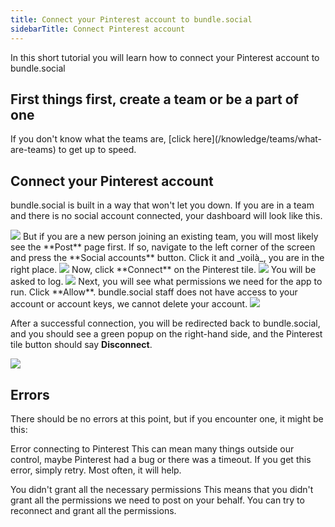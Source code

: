 ```yaml
---
title: Connect your Pinterest account to bundle.social
sidebarTitle: Connect Pinterest account
---
```


In this short tutorial you will learn how to connect your Pinterest account to bundle.social

<h2>First things first, create a team or be a part of one</h2>
If you don't know what the teams are, [click here](/knowledge/teams/what-are-teams)
to get up to speed.

## Connect your Pinterest account

bundle.social is built in a way that won't let you down. If you are in a team and
there is no social account connected, your dashboard will look like this.

<Frame type='glass'>
  <img src='/images/knowledge/social-accounts/youtube/001_youtube.png' />
</Frame>
But if you are a new person joining an existing team, you will most likely see the
**Post** page first. If so, navigate to the left corner of the screen and press the
**Social accounts** button. Click it and _voilà_, you are in the right place.
<Frame type='glass'>
  <img src='/images/knowledge/social-accounts/youtube/002_youtube.png' />
</Frame>
Now, click **Connect** on the Pinterest tile.
<Frame type='glass'>
  <img src='/images/knowledge/social-accounts/pinterest/001_pinterest.png' />
</Frame>
You will be asked to log.
<Frame type='glass'>
  <img src='/images/knowledge/social-accounts/pinterest/002_pinterest.png' />
</Frame>
Next, you will see what permissions we need for the app to run. Click **Allow**.
<Note>
  bundle.social staff does not have access to your account or account keys, we
  cannot delete your account.
</Note>
<Frame type='glass'>
  <img src='/images/knowledge/social-accounts/pinterest/003_pinterest.png' />
</Frame>

After a successful connection, you will be redirected back to bundle.social, and
you should see a green popup on the right-hand side, and the Pinterest tile button
should say **Disconnect**.

<Frame type='glass'>
  <img src='/images/knowledge/social-accounts/pinterest/004_pinterest.png' />
</Frame>

## Errors

There should be no errors at this point, but if you encounter one, it might be this:

<Warning>Error connecting to Pinterest</Warning>
This can mean many things outside our control, maybe Pinterest had a bug or there
was a timeout. If you get this error, simply retry. Most often, it will help.

<Warning>
  You didn't grant all the necessary permissions
</Warning>
This means that you didn't grant all the permissions we need to post on your behalf. You can try to reconnect and grant all the permissions.
